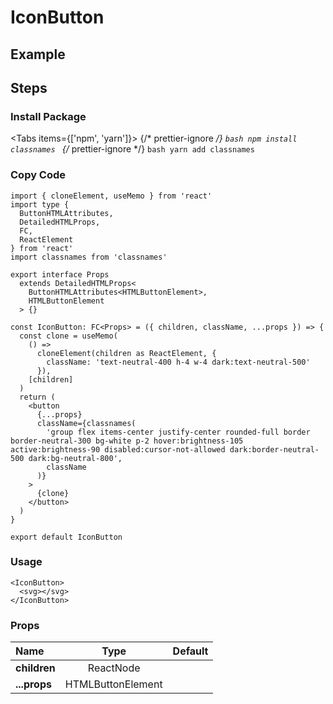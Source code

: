 
<BackTop />

# IconButton

## Example

<div className="mt-4 flex gap-4">
  <IconButton>
    <BellIcon />
  </IconButton>
</div>

## Steps

<div className="steps">

### Install Package

<Tabs items={['npm', 'yarn']}>
  {/* prettier-ignore */}
  <Tab>
    ```bash
    npm install classnames
    ```
    </Tab>
  {/* prettier-ignore */}
  <Tab>
    ```bash
    yarn add classnames
    ```
</Tab>
</Tabs>

### Copy Code

```tsx filename="components/IconButton/index.tsx"
import { cloneElement, useMemo } from 'react'
import type {
  ButtonHTMLAttributes,
  DetailedHTMLProps,
  FC,
  ReactElement
} from 'react'
import classnames from 'classnames'

export interface Props
  extends DetailedHTMLProps<
    ButtonHTMLAttributes<HTMLButtonElement>,
    HTMLButtonElement
  > {}

const IconButton: FC<Props> = ({ children, className, ...props }) => {
  const clone = useMemo(
    () =>
      cloneElement(children as ReactElement, {
        className: 'text-neutral-400 h-4 w-4 dark:text-neutral-500'
      }),
    [children]
  )
  return (
    <button
      {...props}
      className={classnames(
        'group flex items-center justify-center rounded-full border border-neutral-300 bg-white p-2 hover:brightness-105 active:brightness-90 disabled:cursor-not-allowed dark:border-neutral-500 dark:bg-neutral-800',
        className
      )}
    >
      {clone}
    </button>
  )
}

export default IconButton
```

### Usage

```tsx
<IconButton>
  <svg></svg>
</IconButton>
```

</div>

### Props

| Name         |       Type        | Default |
| :----------- | :---------------: | :-----: |
| **children** |     ReactNode     |         |
| **...props** | HTMLButtonElement |         |

<Comment />
